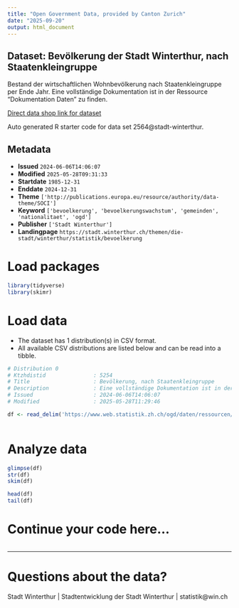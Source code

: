 ```yaml
---
title: "Open Government Data, provided by Canton Zurich"
date: "2025-09-20"
output: html_document
---
```


## Dataset: Bevölkerung der Stadt Winterthur, nach Staatenkleingruppe

Bestand der wirtschaftlichen Wohnbevölkerung nach Staatenkleingruppe per Ende Jahr. Eine vollständige Dokumentation ist in der Ressource "Dokumentation Daten" zu finden.

[Direct data shop link for dataset](https://www.zh.ch/de/politik-staat/statistik-daten/datenkatalog.html#/datasets/2564@stadt-winterthur)

Auto generated R starter code for data set 2564@stadt-winterthur.

## Metadata

- **Issued** `2024-06-06T14:06:07`
- **Modified** `2025-05-28T09:31:33`
- **Startdate** `1985-12-31`
- **Enddate** `2024-12-31`
- **Theme** `['http://publications.europa.eu/resource/authority/data-theme/SOCI']`
- **Keyword** `['bevoelkerung', 'bevoelkerungswachstum', 'gemeinden', 'nationalitaet', 'ogd']`
- **Publisher** `['Stadt Winterthur']`
- **Landingpage** `https://stadt.winterthur.ch/themen/die-stadt/winterthur/statistik/bevoelkerung`


# Load packages

```r

library(tidyverse)
library(skimr)

```

# Load data

-   The dataset has 1 distribution(s) in CSV format.
-   All available CSV distributions are listed below and can be read into a tibble.

```r

# Distribution 0
# Ktzhdistid               : 5254
# Title                    : Bevölkerung, nach Staatenkleingruppe
# Description              : Eine vollständige Dokumentation ist in der Ressource "Dokumentation Daten" zu finden.
# Issued                   : 2024-06-06T14:06:07
# Modified                 : 2025-05-28T11:29:46

df <- read_delim('https://www.web.statistik.zh.ch/ogd/daten/ressourcen/KTZH_00002564_00005254.csv')



```

# Analyze data

```r

glimpse(df)
str(df)
skim(df)

head(df)
tail(df)

```

# Continue your code here...

```r

```

------------------------------------------------------------------------

# Questions about the data?

Stadt Winterthur | Stadtentwicklung der Stadt Winterthur | statistik@win.ch
